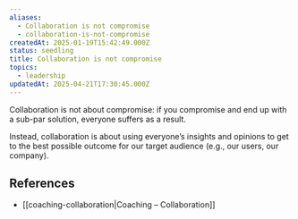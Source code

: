```yaml
---
aliases:
  - Collaboration is not compromise
  - collaboration-is-not-compromise
createdAt: 2025-01-19T15:42:49.000Z
status: seedling
title: Collaboration is not compromise
topics:
  - leadership
updatedAt: 2025-04-21T17:30:45.000Z
---
```

Collaboration is not about compromise: if you compromise and end up with a sub-par solution, everyone suffers as a result.

Instead, collaboration is about using everyone’s insights and opinions to get to the best possible outcome for our target audience (e.g., our users, our company).

## References

- [[coaching-collaboration|Coaching – Collaboration]]
